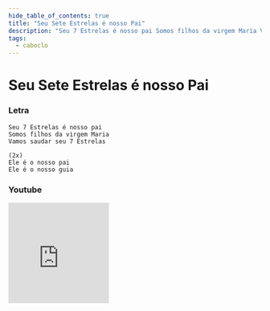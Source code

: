 ```yaml
---
hide_table_of_contents: true
title: "Seu Sete Estrelas é nosso Pai"
description: "Seu 7 Estrelas é nosso pai Somos filhos da virgem Maria Vamos saudar seu 7 Estrelas Ele é o nosso pai Ele é o nosso guia"
tags:
  - caboclo
---
```


# Seu Sete Estrelas é nosso Pai

### Letra

```text
Seu 7 Estrelas é nosso pai
Somos filhos da virgem Maria
Vamos saudar seu 7 Estrelas

(2x)
Ele é o nosso pai
Ele é o nosso guia
```

### Youtube

<iframe
  width="200"
  height="200"
  src="https://www.youtube.com/embed/zgaBWOp-HI0"
  title="YouTube video player"
  frameborder="0"
  allow="accelerometer; autoplay; clipboard-write; encrypted-media; gyroscope; picture-in-picture; web-share"
  referrerpolicy="strict-origin-when-cross-origin"
  allowfullscreen
></iframe>